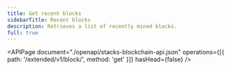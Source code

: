 ```yaml
---
title: Get recent blocks
sidebarTitle: Recent blocks
description: Retrieves a list of recently mined blocks.
full: true
---
```


<APIPage
  document="./openapi/stacks-blockchain-api.json"
  operations={[{ path: '/extended/v1/block/', method: 'get' }]}
  hasHead={false}
/>
